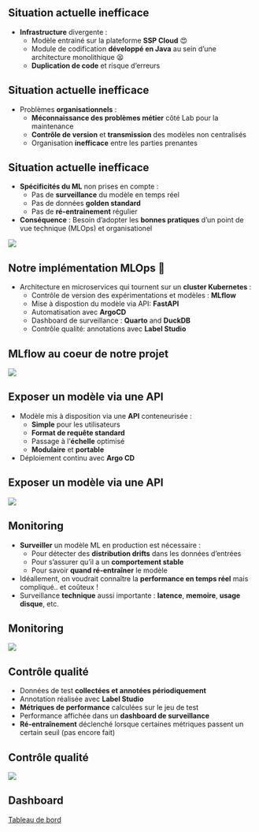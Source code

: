 ## Situation actuelle inefficace

- [**Infrastructure**]{.orange} divergente : 
    - Modèle entrainé sur la plateforme [**SSP Cloud**]{.blue2} 😍
    - Module de codification [**développé en Java**]{.blue2} au sein d'une architecture monolithique 😫
    - [**Duplication de code**]{.blue2} et risque d'erreurs 

## Situation actuelle inefficace

- Problèmes [**organisationnels**]{.orange} : 
    - [**Méconnaissance des problèmes métier**]{.blue2} côté Lab pour la maintenance
    - [**Contrôle de version**]{.blue2} et [**transmission**]{.blue2} des modèles non centralisés
    - Organisation [**inefficace**]{.blue2} entre les parties prenantes

## Situation actuelle inefficace

- [**Spécificités du ML**]{.orange} non prises en compte :
  - Pas de [**surveillance**]{.blue2} du modèle en temps réel
  - Pas de données [**golden standard**]{.blue2}
  - Pas de [**ré-entrainement**]{.blue2} régulier

- [**Conséquence**]{.orange} : Besoin d'adopter les [**bonnes pratiques**]{.blue2} d'un point de vue technique (MLOps) et organisationel

![](../img/mlops-cycle.png){fig-align="center"}

## Notre implémentation MLOps 🚀

- Architecture en microservices qui tournent sur un [**cluster Kubernetes**]{.orange} :
  - Contrôle de version des expérimentations et modèles : [**MLflow**]{.blue2}
  - Mise à dispostion du modèle via API: [**FastAPI**]{.blue2}
  - Automatisation avec [**ArgoCD**]{.blue2}
  - Dashboard de surveillance : [**Quarto**]{.blue2} and [**DuckDB**]{.blue2}
  - Contrôle qualité: annotations avec [**Label Studio**]{.blue2}

## MLflow au coeur de notre projet

![](../img/mlflow-model-registry.png){fig-align="center"}


##  Exposer un modèle via une API

- Modèle mis à disposition via une [**API**]{.orange} conteneurisée :
  - [**Simple**]{.blue2} pour les utilisateurs
  - [**Format de requête standard**]{.blue2}
  - Passage à l'[**échelle**]{.blue2} optimisé
  - [**Modulaire**]{.blue2} et [**portable**]{.blue2}
- Déploiement continu avec [**Argo CD**]{.orange}

## Exposer un modèle via une API

![](../img/api-datalab.png){fig-align="center"}

## Monitoring 

- [**Surveiller**]{.orange} un modèle ML en production est nécessaire :
  - Pour détecter des [**distribution drifts**]{.blue2} dans les données d'entrées
  - Pour s'assurer qu'il a un [**comportement stable**]{.blue2}
  - Pour savoir [**quand ré-entraîner**]{.blue2} le modèle
- Idéallement, on voudrait connaître la [**performance en temps réel**]{.orange} mais compliqué.. et coûteux !
- Surveillance [**technique**]{.orange} aussi importante : [**latence**]{.orange}, [**memoire**]{.orange}, [**usage disque**]{.orange}, etc.


## Monitoring 

![](../img/monitoring-datalab){fig-align="center"}

## Contrôle qualité

- Données de test [**collectées et annotées périodiquement**]{.orange}
- Annotation réalisée avec [**Label Studio**]{.orange}
- [**Métriques de performance**]{.orange} calculées sur le jeu de test
- Performance affichée dans un [**dashboard de surveillance**]{.orange}
- [**Ré-entraînement**]{.orange} déclenché lorsque certaines métriques passent un certain seuil (pas encore fait)

## Contrôle qualité

![](../img/annotation-datalab.png){fig-align="center"}

## Dashboard

[Tableau de bord](https://dashboard-ape.lab.sspcloud.fr/){preview-link="true"}
